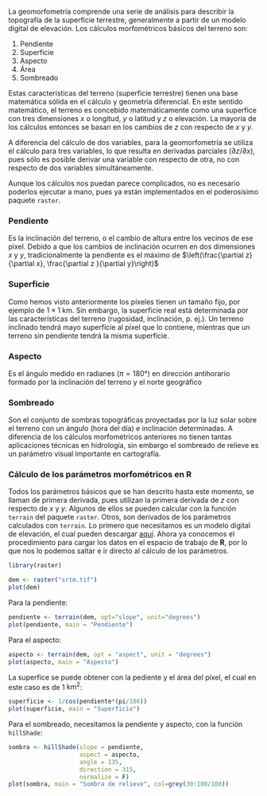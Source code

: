 La geomorfometría comprende una serie de análisis para describir la topografía de la superficie terrestre, generalmente a partir de un modelo digital de elevación. Los cálculos morfométricos básicos del terreno son:

1. Pendiente
2. Superficie
3. Aspecto
4. Área
5. Sombreado

Estas características del terreno (superficie terrestre) tienen una base matemática sólida en el cálculo y geometría diferencial. En este sentido matemático, el terreno es concebido matemáticamente como una superfice con tres dimensiones $x$ o longitud, $y$ o latitud y $z$ o elevación. La mayoría de los cálculos entonces se basan en los cambios de $z$ con respecto de $x$ y $y$.

A diferencia del cálculo de dos variables, para la geomorfometría se utiliza el cálculo para tres variables, lo que resulta en derivadas parciales ($\partial z / \partial x$), pues sólo es posible derivar una variable con respecto de otra, no con respecto de dos variables simultáneamente.

Aunque los cálculos nos puedan parece complicados, no es necesario poderlos ejecutar a mano, pues ya están implementados en el poderosísimo paquete `raster`.

### Pendiente 

Es la inclinación del terreno, o el cambio de altura entre los vecinos de ese píxel. Debido a que los cambios de inclinación ocurren en dos dimensiones $x$ y $y$, tradicionalmente la pendiente es el máximo de $\left(\frac{\partial z}{\partial x}, \frac{\partial z }{\partial y}\right)$

### Superficie

Como hemos visto anteriormente los píxeles tienen un tamaño fijo, por ejemplo de $1 \times 1$ km. Sin embargo, la superficie real está determinada por las características del terreno (rugosidad, inclinación, p. ej.). Un terreno inclinado tendrá mayo superficie al píxel que lo contiene, mientras que un terreno sin pendiente tendrá la misma superficie.

### Aspecto

Es el ángulo medido en radianes ($\pi = 180°$) en dirección antihorario formado por la inclinación del terreno y el norte geográfico

### Sombreado

Son el conjunto de sombras topográficas proyectadas por la luz solar sobre el terreno con un ángulo (hora del día) e inclinación determinadas. A diferencia de los cálculos morfométricos anteriores no tienen tantas aplicaciones técnicas en hidrología, sin embargo el sombreado de relieve es un parámetro visual importante en cartografía.

### Cálculo de los parámetros morfométricos en R

Todos los parámetros básicos que se han descrito hasta este momento, se llaman de primera derivada, pues utilizan la primera derivada de $z$ con respecto de $x$ y $y$. Algunos de ellos se pueden calcular con la función `terrain` del paquete `raster`. Otros, son derivados de los parámetros calculados con `terrain`. Lo primero que necesitamos es un modelo digital de elevación, el cual pueden descargar [aquí](Unidad-III/srtm.tif). Ahora ya conocemos el procedimiento para cargar los datos en el espacio de trabajo de **R**, por lo que nos lo podemos saltar e ir directo al cálculo de los parámetros.

```r
library(raster)

dem <- raster("srtm.tif")
plot(dem)
```

Para la pendiente:

```r
pendiente <- terrain(dem, opt="slope", unit="degrees")
plot(pendiente, main = "Pendiente")
```

Para el aspecto:

```r
aspecto <- terrain(dem, opt = "aspect", unit = "degrees")
plot(aspecto, main = "Aspecto")
```

La superfice se puede obtener con la pediente y el área del píxel, el cual en este caso es de 1 $\mathrm{km}^2$:

```r
superficie <- 1/cos(pendiente*(pi/180))
plot(superficie, main = "Superficie")
```

Para el sombreado, necesitamos la pendiente y aspecto, con la función `hillShade`:

```r
sombra <- hillShade(slope = pendiente,
                    aspect = aspecto, 
                    angle = 135,
                    direction = 315, 
                    normalize = F)
plot(sombra, main = "Sombra de relieve", col=grey(30:100/100))
```

